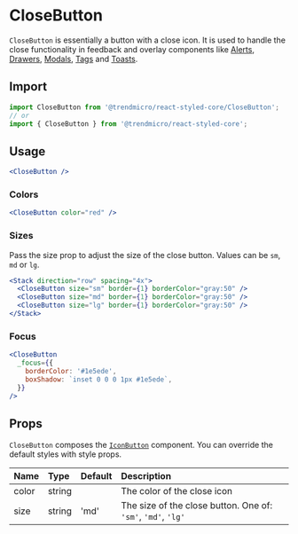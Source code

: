 # CloseButton

`CloseButton` is essentially a button with a close icon. It is used to handle the close functionality in feedback and overlay components like [Alerts](./alert), [Drawers](./drawer), [Modals](./modal), [Tags](./tag) and [Toasts](./toast).

## Import

```js
import CloseButton from '@trendmicro/react-styled-core/CloseButton';
// or
import { CloseButton } from '@trendmicro/react-styled-core';
```

## Usage

```jsx
<CloseButton />
```

### Colors

```jsx
<CloseButton color="red" />
```

### Sizes

Pass the size prop to adjust the size of the close button. Values can be `sm`, `md` or `lg`.

```jsx
<Stack direction="row" spacing="4x">
  <CloseButton size="sm" border={1} borderColor="gray:50" />
  <CloseButton size="md" border={1} borderColor="gray:50" />
  <CloseButton size="lg" border={1} borderColor="gray:50" />
</Stack>
```

### Focus

```jsx
<CloseButton
  _focus={{
    borderColor: '#1e5ede',
    boxShadow: `inset 0 0 0 1px #1e5ede`,
  }}
/>
```

## Props

`CloseButton` composes the [`IconButton`](./IconButton) component. You can override the default styles with style props.

| Name | Type | Default | Description |
| :--- | :--- | :------ | :---------- |
| color | string | | The color of the close icon |
| size | string | 'md' | The size of the close button. One of: `'sm'`, `'md'`, `'lg'` |
